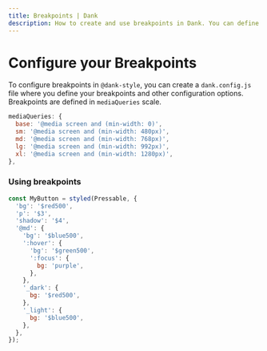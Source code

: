 ```yaml
---
title: Breakpoints | Dank
description: How to create and use breakpoints in Dank. You can define your breakpoints in `dank.config.js`. Breakpoints are defined in `mediaQueries` scale.
---
```



<Meta title="configuration/Breakpoints" />

# Configure your Breakpoints

To configure breakpoints in `@dank-style`, you can create a `dank.config.js` file where you define your breakpoints and other configuration options. Breakpoints are defined in `mediaQueries` scale.

```jsx
mediaQueries: {
  base: '@media screen and (min-width: 0)',
  sm: '@media screen and (min-width: 480px)',
  md: '@media screen and (min-width: 768px)',
  lg: '@media screen and (min-width: 992px)',
  xl: '@media screen and (min-width: 1280px)',
},
```

### Using breakpoints

```jsx
const MyButton = styled(Pressable, {
  'bg': '$red500',
  'p': '$3',
  'shadow': '$4',
  '@md': {
    'bg': '$blue500',
    ':hover': {
      'bg': '$green500',
      ':focus': {
        bg: 'purple',
      },
    },
    '_dark': {
      bg: '$red500',
    },
    '_light': {
      bg: '$blue500',
    },
  },
});
```
